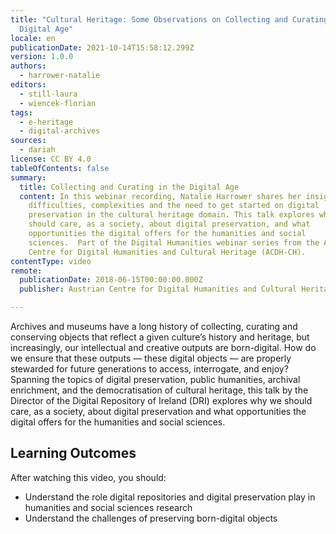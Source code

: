 ```yaml
---
title: "Cultural Heritage: Some Observations on Collecting and Curating in the
  Digital Age"
locale: en
publicationDate: 2021-10-14T15:58:12.299Z
version: 1.0.0
authors:
  - harrower-natalie
editors:
  - still-laura
  - wiencek-florian
tags:
  - e-heritage
  - digital-archives
sources:
  - dariah
license: CC BY 4.0
tableOfContents: false
summary:
  title: Collecting and Curating in the Digital Age
  content: In this webinar recording, Natalie Harrower shares her insights on
    difficulties, complexities and the need to get started on digital
    preservation in the cultural heritage domain. This talk explores why we
    should care, as a society, about digital preservation, and what
    opportunities the digital offers for the humanities and social
    sciences.  Part of the Digital Humanities webinar series from the Austrian
    Centre for Digital Humanities and Cultural Heritage (ACDH-CH).
contentType: video
remote:
  publicationDate: 2018-06-15T00:00:00.000Z
  publisher: Austrian Centre for Digital Humanities and Cultural Heritage (ACDH-CH)

---
```


Archives and museums have a long history of collecting, curating and conserving objects that reflect a given culture’s history and heritage, but increasingly, our intellectual and creative outputs are born-digital. How do we ensure that these outputs — these digital objects — are properly stewarded for future generations to access, interrogate, and enjoy? Spanning the topics of digital preservation, public humanities, archival enrichment, and the democratisation of cultural heritage, this talk by the Director of the Digital Repository of Ireland (DRI) explores why we should care, as a society, about digital preservation and what opportunities the digital offers for the humanities and social sciences.

## Learning Outcomes

After watching this video, you should:

- Understand the role digital repositories and digital preservation play in humanities and social sciences research
- Understand the challenges of preserving born-digital objects

<VideoCard
  provider="youtube"
  id="R8dSXhm_njw"
  title="Cultural Heritage: Some Observations on Collecting and Curating in the Digital Age"
  subtitle="Click here to view"
  image="images/acdh-ch-video.png"
/>
